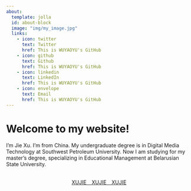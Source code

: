 ```yaml
---
about:
  template: jolla
  id: about-block
  image: "img/my_image.jpg"
  links:
    - icon: twitter
      text: Twitter
      href: This is WUYAOYU's GitHub
    - icon: github
      text: Github
      href: This is WUYAOYU's GitHub
    - icon: linkedin
      text: LinkedIn
      href: This is WUYAOYU's GitHub
    - icon: envelope
      text: Email
      href: This is WUYAOYU's GitHub
---
```


::: {#about-block}
:::

# Welcome to my website!

I'm Jie Xu. I'm from China. My undergraduate degree is in Digital Media Technology at Southwest Petroleum University. Now I am studying for my master's degree, specializing in Educational Management at Belarusian State University.

```{=html}
<div  style="margin: 30px; text-align: center;">
<a class="btn btn-primary" href="" role="button" target="_blank" style="padding: 15px 30px;">XUJIE　XUJIE　XUJIE</a>
</div>
```

